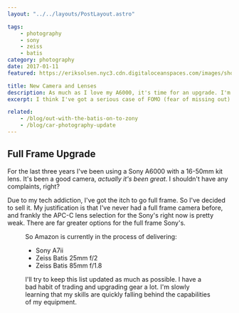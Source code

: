 ```yaml
---
layout: "../../layouts/PostLayout.astro"

tags:
    - photography
    - sony
    - zeiss
    - batis
category: photography
date: 2017-01-11
featured: https://eriksolsen.nyc3.cdn.digitaloceanspaces.com/images/shoots/2017/2017-11-03-cota-classic/cota-classic-2017_004.jpeg

title: New Camera and Lenses
description: As much as I love my A6000, it's time for an upgrade. I'm making the jump to a full frame Sony A7ii along with Zeiss Batis lenses.
excerpt: I think I've got a serious case of FOMO (fear of missing out) when it comes to full frame. I haven't reached the capabilities of my Sony A6000, but I still can't shake the feeling that I'd be getting more out of a full frame A7. I'm sure that's a bad justification, but I'm going with it.

related:
    - /blog/out-with-the-batis-on-to-zony
    - /blog/car-photography-update
---
```



## Full Frame Upgrade

For the last three years I've been using a Sony A6000 with a 16-50mm kit lens. It's been a good camera, _actually it's been great_. I shouldn't have any complaints, right?

Due to my tech addiction, I've got the itch to go full frame. So I've decided to sell it. My justification is that I've never had a full frame camera before, and frankly the APC-C lens selection for the Sony's right now is pretty weak. There are far greater options for the full frame Sony's.

<Figure src="/shoots/2017/2017-11-03-cota-classic/cota-classic-2017_002.jpeg" />

So Amazon is currently in the process of delivering:

-   Sony A7ii
-   Zeiss Batis 25mm f/2
-   Zeiss Batis 85mm f/1.8

I'll try to keep this list updated as much as possible. I have a bad habit of trading and upgrading gear a lot. I'm slowly learning that my skills are quickly falling behind the capabilities of my equipment.
